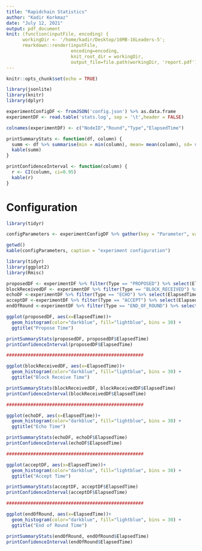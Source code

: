 ```yaml
---
title: "Rapidchain Statistics"
author: "Kadir Korkmaz"
date: "July 12, 2021"
output: pdf_document
knit: (function(inputFile, encoding) { 
      workingDir <- '/home/kadir/Desktop/16MB-16Leaders-5';
      rmarkdown::render(inputFile,
                        encoding=encoding,
                        knit_root_dir = workingDir,
                        output_file=file.path(workingDir, 'report.pdf')) })
---
```


```r
knitr::opts_chunk$set(echo = TRUE)
```

```r
library(jsonlite)
library(knitr)
library(dplyr)

experimentConfigDF <- fromJSON('config.json') %>% as.data.frame
experimentDF <- read.table('stats.log', sep = '\t',header = FALSE)

colnames(experimentDF) <- c("NodeID","Round","Type","ElapsedTime")

printSummaryStats <- function(df, column) {
  summ <- df %>% summarise(min = min(column), mean= mean(column), sd= sd(column), max = max(column))
  kable(summ)
}

printConfidenceInterval <- function(column) {
  r <- CI(column, ci=0.95)
  kable(r)
}

```

# Configuration

```r
library(tidyr)

configParameters <- experimentConfigDF %>% gather(key = "Parameter", value = "Value")

getwd()
kable(configParameters, caption = "experiment configuration")

```


\newpage

```r
library(tidyr)
library(ggplot2)
library(Rmisc)

proposedDF <- experimentDF %>% filter(Type == "PROPOSED") %>% select(ElapsedTime)
blockReceivedDF <- experimentDF %>% filter(Type == "BLOCK_RECEIVED") %>% select(ElapsedTime)
echoDF <-experimentDF %>% filter(Type == "ECHO") %>% select(ElapsedTime)
acceptDF <-experimentDF %>% filter(Type == "ACCEPT") %>% select(ElapsedTime)
endOfRound <-experimentDF %>% filter(Type == "END_OF_ROUND") %>% select(ElapsedTime)

ggplot(proposedDF, aes(x=ElapsedTime))+
  geom_histogram(color="darkblue", fill="lightblue", bins = 30) +
  ggtitle("Propose Time")

printSummaryStats(proposedDF, proposedDF$ElapsedTime)
printConfidenceInterval(proposedDF$ElapsedTime)

###################################################

ggplot(blockReceivedDF, aes(x=ElapsedTime))+
  geom_histogram(color="darkblue", fill="lightblue", bins = 30) +
  ggtitle("Block Receive Time")

printSummaryStats(blockReceivedDF, blockReceivedDF$ElapsedTime)
printConfidenceInterval(blockReceivedDF$ElapsedTime)

###################################################

ggplot(echoDF, aes(x=ElapsedTime))+
  geom_histogram(color="darkblue", fill="lightblue", bins = 30) +
  ggtitle("Echo Time")

printSummaryStats(echoDF, echoDF$ElapsedTime)
printConfidenceInterval(echoDF$ElapsedTime)

###################################################

ggplot(acceptDF, aes(x=ElapsedTime))+
  geom_histogram(color="darkblue", fill="lightblue", bins = 30) +
  ggtitle("Accept Time")

printSummaryStats(acceptDF, acceptDF$ElapsedTime)
printConfidenceInterval(acceptDF$ElapsedTime)

###################################################

ggplot(endOfRound, aes(x=ElapsedTime))+
  geom_histogram(color="darkblue", fill="lightblue", bins = 30) +
  ggtitle("End of Round Time")

printSummaryStats(endOfRound, endOfRound$ElapsedTime)
printConfidenceInterval(endOfRound$ElapsedTime)

```
